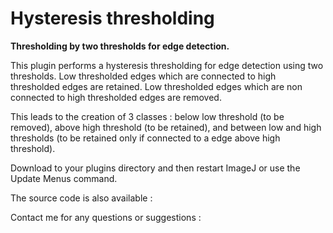 = Hysteresis thresholding =

'''Thresholding by two thresholds for edge detection.'''

This plugin performs a hysteresis thresholding for edge detection using two thresholds. Low thresholded edges which are connected to high thresholded edges are retained. Low thresholded edges which are non connected to high thresholded edges are removed.

This leads to the creation of 3 classes : below low threshold (to be removed), above high threshold (to be retained), and between low and high thresholds (to be retained only if connected to a edge above high threshold). 

Download {{:plugin:segmentation:hysteresis_thresholding:hysteresis_.class|}} to your plugins directory and then restart ImageJ or use the Update Menus command. 

The source code is also available : {{:plugin:segmentation:hysteresis_thresholding:hysteresis_.java|}}



{{:plugin:segmentation:hysteresis_thresholding:canny-deriche.jpeg?300x200| Boats canny-deriche edge detection Boats canny-deriche edge detection }} {{:plugin:segmentation:hysteresis_thresholding:simple.jpeg?300x200|Boats with simple thresholding}}

{{:plugin:segmentation:hysteresis_thresholding:double-tresholding.jpeg?300x200|Boats with double thresholding}} {{:plugin:segmentation:hysteresis_thresholding:hysteresis-thresholding.jpeg?300x200|Boats with hysteresis thresholding}}

Contact me for any questions or suggestions : {{:plugin:segmentation:hysteresis_thresholding:email.png|}}
